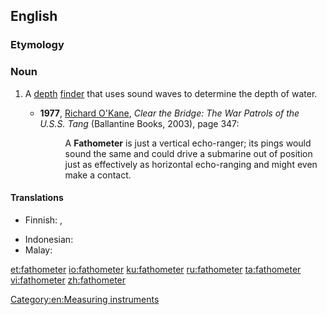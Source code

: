 ==English==

===Etymology===
{{suffix|fathom|meter|gloss1=nautical length measurement used for depth|lang=en}}

===Noun===
{{en-noun}}

# {{label|en|nautical}} A [[depth]] [[finder]] that uses sound waves to determine the depth of water.
#* '''1977''', [[w:Richard O'Kane|Richard O'Kane]], ''Clear the Bridge: The War Patrols of the U.S.S. Tang'' (Ballantine Books, 2003), page 347:
#*: A '''Fathometer''' is just a vertical echo-ranger; its pings would sound the same and could drive a submarine out of position just as effectively as horizontal echo-ranging and might even make a contact.

====Translations====
{{trans-top|depth finder}}
* Finnish: {{t|fi|kaikuluotain}}, {{t+|fi|kaiku}}
{{trans-mid}}
* Indonesian: {{t+|id|fatometer}}
* Malay: {{t|ms|fatometer}}
{{trans-bottom}}

[[Category:en:Measuring instruments]]

[[et:fathometer]]
[[io:fathometer]]
[[ku:fathometer]]
[[ru:fathometer]]
[[ta:fathometer]]
[[vi:fathometer]]
[[zh:fathometer]]